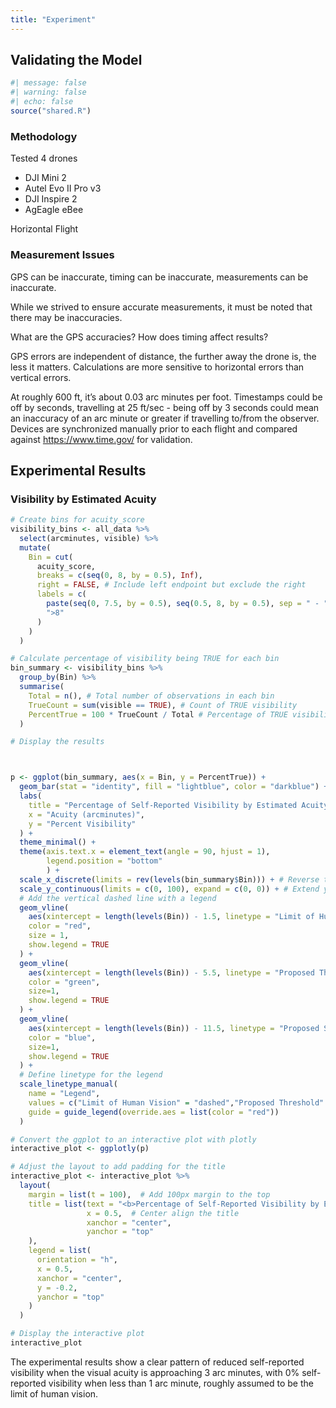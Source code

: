```yaml
---
title: "Experiment"
---
```

## Validating the Model

```r
#| message: false
#| warning: false
#| echo: false
source("shared.R")

```


### Methodology

Tested 4 drones

-   DJI Mini 2
-   Autel Evo II Pro v3
-   DJI Inspire 2
-   AgEagle eBee

Horizontal Flight

### Measurement Issues

GPS can be inaccurate, timing can be inaccurate, measurements can be inaccurate.

While we strived to ensure accurate measurements, it must be noted that there may be inaccuracies.

What are the GPS accuracies? How does timing affect results?

GPS errors are independent of distance, the further away the drone is, the less it matters. Calculations are more sensitive to horizontal errors than vertical errors.

At roughly 600 ft, it's about 0.03 arc minutes per foot. Timestamps could be off by seconds, travelling at 25 ft/sec - being off by 3 seconds could mean an inaccuracy of an arc minute or greater if travelling to/from the observer. Devices are synchronized manually prior to each flight and compared against <https://www.time.gov/> for validation.

## Experimental Results




### Visibility by Estimated Acuity

```r


# Create bins for acuity_score
visibility_bins <- all_data %>%
  select(arcminutes, visible) %>%
  mutate(
    Bin = cut(
      acuity_score,
      breaks = c(seq(0, 8, by = 0.5), Inf),
      right = FALSE, # Include left endpoint but exclude the right
      labels = c(
        paste(seq(0, 7.5, by = 0.5), seq(0.5, 8, by = 0.5), sep = " - "),
        ">8"
      )
    )
  )

# Calculate percentage of visibility being TRUE for each bin
bin_summary <- visibility_bins %>%
  group_by(Bin) %>%
  summarise(
    Total = n(), # Total number of observations in each bin
    TrueCount = sum(visible == TRUE), # Count of TRUE visibility
    PercentTrue = 100 * TrueCount / Total # Percentage of TRUE visibility
  )

# Display the results



p <- ggplot(bin_summary, aes(x = Bin, y = PercentTrue)) +
  geom_bar(stat = "identity", fill = "lightblue", color = "darkblue") +
  labs(
    title = "Percentage of Self-Reported Visibility by Estimated Acuity",
    x = "Acuity (arcminutes)",
    y = "Percent Visibility"
  ) +
  theme_minimal() +
  theme(axis.text.x = element_text(angle = 90, hjust = 1),
        legend.position = "bottom"
        ) +
  scale_x_discrete(limits = rev(levels(bin_summary$Bin))) + # Reverse the order of bins
  scale_y_continuous(limits = c(0, 100), expand = c(0, 0)) + # Extend y-axis to 100%
  # Add the vertical dashed line with a legend
  geom_vline(
    aes(xintercept = length(levels(Bin)) - 1.5, linetype = "Limit of Human Vision"),
    color = "red",
    size = 1,
    show.legend = TRUE
  ) + 
  geom_vline(
    aes(xintercept = length(levels(Bin)) - 5.5, linetype = "Proposed Threshold"),
    color = "green",
    size=1,
    show.legend = TRUE
  ) +
  geom_vline(
    aes(xintercept = length(levels(Bin)) - 11.5, linetype = "Proposed Safe"),
    color = "blue",
    size=1,
    show.legend = TRUE
  ) +
  # Define linetype for the legend
  scale_linetype_manual(
    name = "Legend",
    values = c("Limit of Human Vision" = "dashed","Proposed Threshold" = "dashed", "Proposed Safe" = "dashed"),
    guide = guide_legend(override.aes = list(color = "red"))
  ) 

# Convert the ggplot to an interactive plot with plotly
interactive_plot <- ggplotly(p)

# Adjust the layout to add padding for the title
interactive_plot <- interactive_plot %>%
  layout(
    margin = list(t = 100),  # Add 100px margin to the top
    title = list(text = "<b>Percentage of Self-Reported Visibility by Estimated Acuity</b>",  # Bold title
                 x = 0.5,  # Center align the title
                 xanchor = "center",
                 yanchor = "top"
    ),
    legend = list(
      orientation = "h",
      x = 0.5,
      xanchor = "center",
      y = -0.2,
      yanchor = "top"
    )
  )

# Display the interactive plot
interactive_plot

```

The experimental results show a clear pattern of reduced self-reported visibility when the visual acuity is approaching 3 arc minutes, with 0\% self-reported visibility when less than 1 arc minute, roughly assumed to be the limit of human vision.